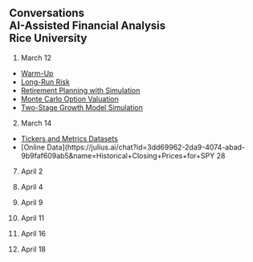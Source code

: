 ## Conversations<br>AI-Assisted Financial Analysis<br>Rice University<br>

1. March 12
- [Warm-Up](https://julius.ai/chat?id=fcc63439-cf47-40ba-851d-34556e4c4c26&name=Understanding+Call+Option+Payoff)
- [Long-Run Risk](https://julius.ai/chat?id=deaef516-a2fe-493b-abf5-76bf3cc036ba&name=Investment+Outperformance+Analysis)
- [Retirement Planning with Simulation](https://julius.ai/chat?id=0e186437-3878-4f47-907a-472a07b134f4&name=Retirement+Savings+Plan+Analysis)
- [Monte Carlo Option Valuation](https://julius.ai/chat?id=9476345a-a749-44fb-b734-fe63acc6ecba&name=Estimating+European+Call+Option+Price)
- [Two-Stage Growth Model Simulation](https://julius.ai/chat?id=eca9f40f-bcff-4433-875b-71309d8038a7&name=Valuation+Analysis+Results)

2. March 14
- [Tickers and Metrics Datasets](https://julius.ai/chat?id=05669e30-95ee-4769-9cc3-e78654971ecb&name=Unique+Values+in+Sector+Column)
- [Online Data](https://julius.ai/chat?id=3dd69962-2da9-4074-abad-9b9faf609ab5&name=Historical+Closing+Prices+for+SPY 28

7. April 2

8. April 4

9. April 9

10. April 11

11. April 16

12. April 18